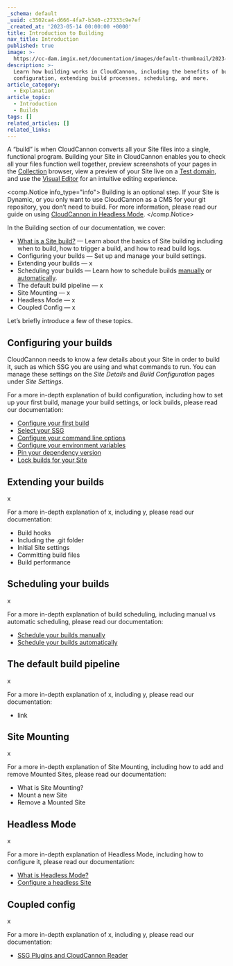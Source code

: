 ```yaml
---
_schema: default
_uuid: c3502ca4-d666-4fa7-b340-c27333c9e7ef
_created_at: '2023-05-14 00:00:00 +0000'
title: Introduction to Building
nav_title: Introduction
published: true
image: >-
  https://cc-dam.imgix.net/documentation/images/default-thumbnail/2023-Q4/CloudCannon-Documentation-Thumbnail.png
description: >-
  Learn how building works in CloudCannon, including the benefits of building,
  configuration, extending build processes, scheduling, and more.
article_category:
  - Explanation
article_topic:
  - Introduction
  - Builds
tags: []
related_articles: []
related_links:
---
```

A “build” is when CloudCannon converts all your Site files into a single, functional program. Building your Site in CloudCannon enables you to check all your files function well together, preview screenshots of your pages in the [Collection](/documentation/articles/define-your-collections/) browser, view a preview of your Site live on a [Test domain](/documentation/articles/viewing-your-site-on-a-testing-domain/), and use the [Visual Editor](/documentation/articles/the-visual-editor/) for an intuitive editing experience.

<comp.Notice info_type="info">
  Building is an optional step. If your Site is Dynamic, or you only want to use CloudCannon as a CMS for your git repository, you don’t need to build. For more information, please read our guide on using [CloudCannon in Headless Mode](/documentation/guides/headless-starter-guide/introduction/).
</comp.Notice>

In the Building section of our documentation, we cover:

* [What is a Site build?](/documentation/articles/what-is-a-site-build/) — Learn about the basics of Site building including when to build, how to trigger a build, and how to read build logs.
* Configuring your builds — Set up and manage your build settings.
* Extending your builds — x
* Scheduling your builds — Learn how to schedule builds [manually](/documentation/articles/scheduling-your-builds-manually/) or [automatically](/documentation/articles/scheduling-your-next-build-automatically/).
* The default build pipeline — x
* Site Mounting — x
* Headless Mode — x
* Coupled Config — x

Let’s briefly introduce a few of these topics.

## Configuring your builds

CloudCannon needs to know a few details about your Site in order to build it, such as which SSG you are using and what commands to run. You can manage these settings on the *Site Details* and *Build Configuration* pages under *Site Settings*.

For a more in-depth explanation of build configuration, including how to set up your first build, manage your build settings, or lock builds, please read our documentation:

* [Configure your first build](/documentation/articles/configure-your-first-build/)
* [Select your SSG](/documentation/articles/select-your-ssg/)
* [Configure your command line options](/documentation/articles/configure-your-command-line-options/)
* [Configure your environment variables](/documentation/articles/configure-your-environment-variables/)
* [Pin your dependency version](/documentation/articles/pin-your-dependency-version/)
* [Lock builds for your Site](/documentation/articles/lock-builds-for-your-site/)

## Extending your builds

x

For a more in-depth explanation of x, including y, please read our documentation:

* Build hooks
* Including the .git folder
* Initial Site settings
* Committing build files
* Build performance

## Scheduling your builds

x

For a more in-depth explanation of build scheduling, including manual vs automatic scheduling, please read our documentation:

* [Schedule your builds manually](/documentation/articles/scheduling-your-builds-manually/)
* [Schedule your builds automatically](/documentation/articles/scheduling-your-next-build-automatically/)

## The default build pipeline

x

For a more in-depth explanation of x, including y, please read our documentation:

* link

## Site Mounting

x

For a more in-depth explanation of Site Mounting, including how to add and remove Mounted Sites, please read our documentation:

* What is Site Mounting?
* Mount a new Site
* Remove a Mounted Site

## Headless Mode

x

For a more in-depth explanation of Headless Mode, including how to configure it, please read our documentation:

* [What is Headless Mode?](/documentation/articles/what-is-headless-mode/)
* [Configure a headless Site](/documentation/articles/configure-a-headless-site/)

## Coupled config

x

For a more in-depth explanation of x, including y, please read our documentation:

* [SSG Plugins and CloudCannon Reader](/documentation/articles/ssg-plugins-and-cloudcannon-reader/)